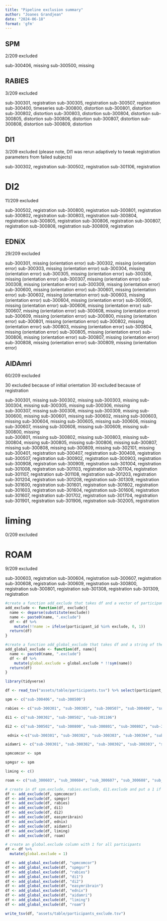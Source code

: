 ```yaml
---
title: "Pipeline exclusion summary"
author: "Joanes Grandjean"
date: "2024-06-18"
format: 'gfm'
---
```


## SPM 
2/209 excluded 

sub-300406, missing
sub-300500, missing

## RABIES
3/209 excluded

sub-300301, registration
sub-300305, registration
sub-300507, registration
sub-300400, timeseries
sub-300800, distortion
sub-300801, distortion
sub-300802, distortion
sub-300803, distortion
sub-300804, distortion
sub-300805, distortion
sub-300806, distortion
sub-300807, distortion
sub-300808, distortion
sub-300809, distortion

## DI1 
3/209 excluded (please note, DI1 was rerun adaptively to tweak registration parameters from failed subjects)

sub-300302, registration
sub-300502, registration
sub-301106, registration

# DI2 
11/209 excluded

sub-300502, registration
sub-300800, registration
sub-300801, registration
sub-300802, registration
sub-300803, registration
sub-300804, registration
sub-300805, registration
sub-300806, registration
sub-300807, registration
sub-300808, registration
sub-300809, registration

## EDNiX
29/209 excluded

sub-300301, missing (orientation error)
sub-300302, missing (orientation error)
sub-300303, missing (orientation error)
sub-300304, missing (orientation error)
sub-300305, missing (orientation error)
sub-300306, missing (orientation error)
sub-300307, missing (orientation error)
sub-300308, missing (orientation error)
sub-300309, missing (orientation error)
sub-300600, missing (orientation error)
sub-300601, missing (orientation error)
sub-300602, missing (orientation error)
sub-300603, missing (orientation error)
sub-300604, missing (orientation error)
sub-300605, missing (orientation error)
sub-300606, missing (orientation error)
sub-300607, missing (orientation error)
sub-300608, missing (orientation error)
sub-300609, missing (orientation error)
sub-300800, missing (orientation error)
sub-300801, missing (orientation error)
sub-300802, missing (orientation error)
sub-300803, missing (orientation error)
sub-300804, missing (orientation error)
sub-300805, missing (orientation error)
sub-300806, missing (orientation error)
sub-300807, missing (orientation error)
sub-300808, missing (orientation error)
sub-300809, missing (orientation error)


## AIDAmri
60/209 excluded

30 excluded because of initial orientation
30 excluded because of registration

sub-300301, missing
sub-300302, missing
sub-300303, missing
sub-300304, missing
sub-300305, missing
sub-300306, missing  
sub-300307, missing
sub-300308, missing
sub-300309, missing
sub-300600, missing
sub-300601, missing
sub-300602, missing
sub-300603, missing
sub-300604, missing
sub-300605, missing
sub-300606, missing
sub-300607, missing
sub-300608, missing
sub-300609, missing
sub-300800, missing  
sub-300801, missing
sub-300802, missing
sub-300803, missing
sub-300804, missing
sub-300805, missing
sub-300806, missing
sub-300807, missing
sub-300808, missing
sub-300809, missing
sub-302101, missing
sub-300401, registration
sub-300407, registration
sub-300408, registration
sub-300507, registration
sub-300902, registration
sub-300903, registration
sub-300908, registration
sub-300909, registration
sub-301004, registration
sub-301008, registration
sub-301103, registration
sub-301104, registration
sub-301107, registration
sub-301108, registration
sub-301203, registration
sub-301204, registration
sub-301208, registration
sub-301309, registration
sub-301600, registration
sub-301601, registration
sub-301602, registration
sub-301603, registration
sub-301604, registration
sub-301606, registration
sub-301607, registration
sub-301702, registration
sub-301704, registration
sub-301901, registration
sub-301906, registration
sub-302005, registration

# liming
0/209 excluded

# ROAM
9/209 excluded

sub-300603, registration
sub-300604, registration
sub-300607, registration
sub-300608, registration
sub-300609, registration
sub-300800, registration
sub-300801, registration
sub-301308, registration
sub-301309, registration


```r
#create a function add_exclude that takes df and a vector of participant_id to exclude and return df with a column exclude
add_exclude <- function(df, exclude){
  name <- deparse(substitute(exclude))
  name <- paste0(name, ".exclude") 
  df <- df %>% 
    mutate(!!name := ifelse(participant_id %in% exclude, 0, 1))
  return(df)
}

#create a function add_global_exclude that takes df and a string of the name of the column, multiply that column by the global.exclude column and save it go the global.exclude column, return df
add_global_exclude <- function(df, name){
  name <- paste0(name, ".exclude") 
  df <- df %>% 
    mutate(global.exclude = global.exclude * !!sym(name))
  return(df)
}

library(tidyverse)

df <- read_tsv("assets/table/participants.tsv") %>% select(participant_id)

spm <- c("sub-300406", "sub-300500")

rabies <- c("sub-300301", "sub-300305", "sub-300507", "sub-300400", "sub-300800", "sub-300801", "sub-300802", "sub-300803", "sub-300804", "sub-300805", "sub-300806", "sub-300807", "sub-300808", "sub-300809")

di1 <- c("sub-300302", "sub-300502", "sub-301106")

di2 <- c("sub-300502", "sub-300800", "sub-300801", "sub-300802", "sub-300803", "sub-300804", "sub-300805", "sub-300806", "sub-300807", "sub-300808", "sub-300809")

 ednix <-c("sub-300301", "sub-300302", "sub-300303", "sub-300304", "sub-300305", "sub-300306", "sub-300307", "sub-300308", "sub-300309", "sub-300600", "sub-300601", "sub-300602", "sub-300603", "sub-300604", "sub-300605", "sub-300606", "sub-300607", "sub-300608", "sub-300609", "sub-300800", "sub-300801", "sub-300802", "sub-300803", "sub-300804", "sub-300805", "sub-300806", "sub-300807", "sub-300808", "sub-300809")

aidamri <- c("sub-300301", "sub-300302", "sub-300302", "sub-300303", "sub-300304", "sub-300305", "sub-300306", "ssub-300307", "sub-300308", "sub-300309", "sub-300600", "sub-300601", "sub-300602", "sub-300603", "sub-300604", "sub-300605", "sub-300606", "sub-300607", "sub-300608", "sub-300609", "sub-300800", "sub-300801", "sub-300802", "sub-300803", "sub-300804", "sub-300805", "sub-300806", "sub-300807", "sub-300808", "sub-300809", "sub-302101", "sub-300401","sub-300407","sub-300408","sub-300507","sub-300902","sub-300903","sub-300908","sub-300909","sub-301004","sub-301008","sub-301103","sub-301104","sub-301107","sub-301108","sub-301203","sub-301204","sub-301208","sub-301309","sub-301600","sub-301601","sub-301602","sub-301603","sub-301604","sub-301606","sub-301607","sub-301702","sub-301704","sub-301901","sub-301906","sub-302005")

spmcomcor <- spm

spmgsr <- spm

liming <- c()

roam <- c("sub_300603", "sub_300604", "sub_300607", "sub_300608", "sub_300609", "sub_300800", "sub_300801", "sub_301308", "sub_301309")

# create in df spm.exclude, rabies.exclude, di1.exclude and put a 1 if the participant is excluded
df <- add_exclude(df, spmcomcor)
df <- add_exclude(df, spmgsr)
df <- add_exclude(df, rabies)
df <- add_exclude(df, di1)
df <- add_exclude(df, di2)
df <- add_exclude(df, easymribrain)
df <- add_exclude(df, ednix)
df <- add_exclude(df, aidamri)
df <- add_exclude(df, liming)
df <- add_exclude(df, roam)

# create an global.exclude column with 1 for all participants
df <- df %>% 
  mutate(global.exclude = 1)

df <- add_global_exclude(df, "spmcomcor")
df <- add_global_exclude(df, "spmgsr")
df <- add_global_exclude(df, "rabies")
df <- add_global_exclude(df, "di1")
df <- add_global_exclude(df, "di2")
df <- add_global_exclude(df, "easymribrain")
df <- add_global_exclude(df, "ednix")
df <- add_global_exclude(df, "aidamri")
df <- add_global_exclude(df, "liming")
df <- add_global_exclude(df, "roam")

write_tsv(df, "assets/table/participants_exclude.tsv")
```

